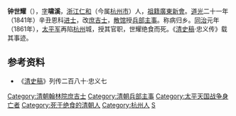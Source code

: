 '''钟世耀'''（{{bd|？||1861年|}}），[[表字|字]]'''啸溪'''，[[浙江|浙江]][[仁和县|仁和]]（今属[[杭州市|杭州市]]）人，[[祖籍|祖籍]][[廣東|廣東]][[新會|新會]]。[[道光|道光]]二十一年（1841年）辛丑恩科[[进士|进士]]，改[[庶吉士|庶吉士]]，[[散馆|散馆]]授[[兵部|兵部]][[主事|主事]]。称病归乡。[[同治|同治]]元年（1861年），[[太平军|太平军]]再陷[[杭州|杭州]]城，授其官职，世耀绝食而死。《[[清史稿|清史稿]]·忠义传》载其事迹。

==参考资料==
*《[[清史稿|清史稿]]》列传二百八十·忠义七

{{道光二十一年辛丑恩科殿試金榜}}
{{清朝官员小作品}}
{{DEFAULTSORT:Zhong鍾}}
[[Category:清朝翰林院庶吉士|Category:清朝翰林院庶吉士]]
[[Category:清朝兵部主事|Category:清朝兵部主事]]
[[Category:太平天国战争身亡者|Category:太平天国战争身亡者]]
[[Category:死于绝食的清朝人|Category:死于绝食的清朝人]]
[[Category:杭州人|Category:杭州人]]
[[Category:鍾姓|S]]